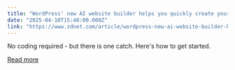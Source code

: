 ```yaml
---
title: "WordPress' new AI website builder helps you quickly create your own site - and it's free"
date: "2025-04-10T15:40:00.000Z"
link: "https://www.zdnet.com/article/wordpress-new-ai-website-builder-helps-you-quickly-create-your-own-site-and-its-free/"
---
```


No coding required - but there is one catch. Here's how to get started.

[Read more](https://www.zdnet.com/article/wordpress-new-ai-website-builder-helps-you-quickly-create-your-own-site-and-its-free/)
